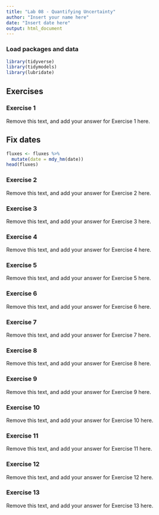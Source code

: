 ```yaml
---
title: "Lab 08 - Quantifying Uncertainty"
author: "Insert your name here"
date: "Insert date here"
output: html_document
---
```


### Load packages and data

```r
library(tidyverse)
library(tidymodels)
library(lubridate)
```

## Exercises

### Exercise 1

Remove this text, and add your answer for Exercise 1 here.

## Fix dates

```r
fluxes <- fluxes %>% 
  mutate(date = mdy_hm(date))
head(fluxes)
```

### Exercise 2

Remove this text, and add your answer for Exercise 2 here.

### Exercise 3

Remove this text, and add your answer for Exercise 3 here.

### Exercise 4

Remove this text, and add your answer for Exercise 4 here.

### Exercise 5

Remove this text, and add your answer for Exercise 5 here.

### Exercise 6

Remove this text, and add your answer for Exercise 6 here.

### Exercise 7

Remove this text, and add your answer for Exercise 7 here.

### Exercise 8

Remove this text, and add your answer for Exercise 8 here.

### Exercise 9

Remove this text, and add your answer for Exercise 9 here.

### Exercise 10

Remove this text, and add your answer for Exercise 10 here.

### Exercise 11

Remove this text, and add your answer for Exercise 11 here.

### Exercise 12

Remove this text, and add your answer for Exercise 12 here.

### Exercise 13

Remove this text, and add your answer for Exercise 13 here.


